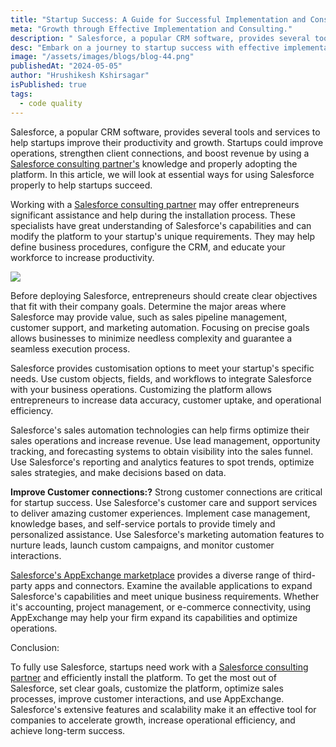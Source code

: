 ```yaml
---
title: "Startup Success: A Guide for Successful Implementation and Consulting."
meta: "Growth through Effective Implementation and Consulting."
description: " Salesforce, a popular CRM software, provides several tools and services to help startups improve their productivity and growth. Startups could improve operations, strengthen client connections, and boost revenue by using a Salesforce consulting partner's knowledge and properly adopting the platform."
desc: "Embark on a journey to startup success with effective implementation and consulting strategies."
image: "/assets/images/blogs/blog-44.png"
publishedAt: "2024-05-05"
author: "Hrushikesh Kshirsagar"
isPublished: true
tags:
  - code quality
---
```


Salesforce, a popular CRM software, provides several tools and services to help startups improve their productivity and growth. Startups could improve operations, strengthen client connections, and boost revenue by using a [Salesforce consulting partner's](https://cloudprism.in/salesforce-consultation) knowledge and properly adopting the platform. In this article, we will look at essential ways for using Salesforce properly to help startups succeed.

Working with a [Salesforce consulting partner](https://cloudprism.in/salesforce-consultation) may offer entrepreneurs significant assistance and help during the installation process. These specialists have great understanding of Salesforce's capabilities and can modify the platform to your startup's unique requirements. They may help define business procedures, configure the CRM, and educate your workforce to increase productivity.

<Image src="/assets/images/blogs/blog-45.png" />

Before deploying Salesforce, entrepreneurs should create clear objectives that fit with their company goals. Determine the major areas where Salesforce may provide value, such as sales pipeline management, customer support, and marketing automation. Focusing on precise goals allows businesses to minimize needless complexity and guarantee a seamless execution process.

Salesforce provides customisation options to meet your startup's specific needs. Use custom objects, fields, and workflows to integrate Salesforce with your business operations. Customizing the platform allows entrepreneurs to increase data accuracy, customer uptake, and operational efficiency.

Salesforce's sales automation technologies can help firms optimize their sales operations and increase revenue. Use lead management, opportunity tracking, and forecasting systems to obtain visibility into the sales funnel. Use Salesforce's reporting and analytics features to spot trends, optimize sales strategies, and make decisions based on data.

**Improve Customer connections:?** Strong customer connections are critical for startup success. Use Salesforce's customer care and support services to deliver amazing customer experiences. Implement case management, knowledge bases, and self-service portals to provide timely and personalized assistance. Use Salesforce's marketing automation features to nurture leads, launch custom campaigns, and monitor customer interactions.

[Salesforce's AppExchange marketplace](http://www.cloudprism.in) provides a diverse range of third-party apps and connectors. Examine the available applications to expand Salesforce's capabilities and meet unique business requirements. Whether it's accounting, project management, or e-commerce connectivity, using AppExchange may help your firm expand its capabilities and optimize operations.

Conclusion:

To fully use Salesforce, startups need work with a [Salesforce consulting partner](https://cloudprism.in/salesforce-consultation) and efficiently install the platform. To get the most out of Salesforce, set clear goals, customize the platform, optimize sales processes, improve customer interactions, and use AppExchange. Salesforce's extensive features and scalability make it an effective tool for companies to accelerate growth, increase operational efficiency, and achieve long-term success.
